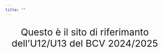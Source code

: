 ```yaml
---
title: ""
---
```


::: {style="text-align: center; font-size: 30px;"}
Questo è il sito di riferimanto dell'U12/U13 del BCV 2024/2025
:::